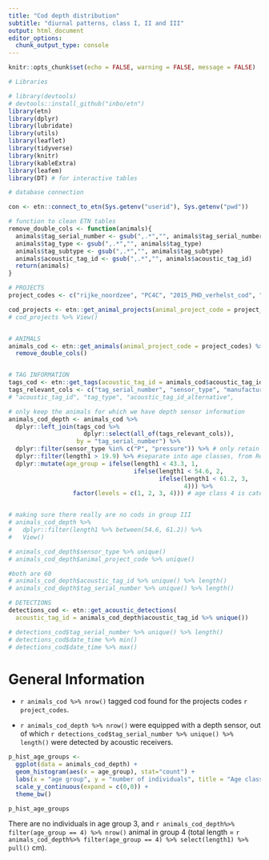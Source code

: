 ```yaml
---
title: "Cod depth distribution"
subtitle: "diurnal patterns, class I, II and III"
output: html_document
editor_options: 
  chunk_output_type: console
---
```



```r
knitr::opts_chunk$set(echo = FALSE, warning = FALSE, message = FALSE)

# Libraries 

# library(devtools)
# devtools::install_github("inbo/etn")
library(etn)
library(dplyr)
library(lubridate)
library(utils)
library(leaflet)
library(tidyverse)
library(knitr)
library(kableExtra)
library(leafem)
library(DT) # for interactive tables

# database connection

con <- etn::connect_to_etn(Sys.getenv("userid"), Sys.getenv("pwd"))

# function to clean ETN tables
remove_double_cols <- function(animals){
  animals$tag_serial_number <- gsub(",.*","", animals$tag_serial_number)
  animals$tag_type <- gsub(",.*","", animals$tag_type)
  animals$tag_subtype <- gsub(",.*","", animals$tag_subtype)
  animals$acoustic_tag_id <- gsub(",.*","", animals$acoustic_tag_id)
  return(animals)
}

```

```r

# PROJECTS
project_codes <- c("rijke_noordzee", "PC4C", "2015_PHD_verhelst_cod", "2010_PHD_Reubens", "codnoise")

cod_projects <- etn::get_animal_projects(animal_project_code = project_codes)
# cod_projects %>% View()


# ANIMALS
animals_cod <- etn::get_animals(animal_project_code = project_codes) %>%
  remove_double_cols()


# TAG INFORMATION
tags_cod <- etn::get_tags(acoustic_tag_id = animals_cod$acoustic_tag_id)
tags_relevant_cols <- c("tag_serial_number", "sensor_type", "manufacturer", "model", "frequency", "status", "battery_estimated_life", "activation_date", "battery_estimated_end_date", "sensor_slope", "sensor_intercept", "sensor_range", "sensor_unit", "sensor_transmit_ratio", "accelerometer_algorithm", "sensor_transmit_ratio", "owner_pi", "step1_min_delay", "step1_max_delay", "step1_duration", "step1_acceleration_duration")
# "acoustic_tag_id", "tag_type", "acoustic_tag_id_alternative",

# only keep the animals for which we have depth sensor information
animals_cod_depth <- animals_cod %>%
  dplyr::left_join(tags_cod %>% 
                     dplyr::select(all_of(tags_relevant_cols)),
                   by = "tag_serial_number") %>%
  dplyr::filter(sensor_type %in% c("P", "pressure")) %>% # only retain sensor types "P"/"pressure"
  dplyr::filter(length1 > 19.9) %>% #separate into age classes, from Reubens et al., 2013 (Mar. Env. Res.)
  dplyr::mutate(age_group = ifelse(length1 < 43.3, 1, 
                                   ifelse(length1 < 54.6, 2, 
                                          ifelse(length1 < 61.2, 3,
                                                 4))) %>%
                  factor(levels = c(1, 2, 3, 4))) # age class 4 is categorized as all cod longer than 61.2 cm


# making sure there really are no cods in group III
# animals_cod_depth %>% 
#   dplyr::filter(length1 %>% between(54.6, 61.2)) %>% 
#   View()

# animals_cod_depth$sensor_type %>% unique()
# animals_cod_depth$animal_project_code %>% unique()

#both are 60
# animals_cod_depth$acoustic_tag_id %>% unique() %>% length() 
# animals_cod_depth$tag_serial_number %>% unique() %>% length()

# DETECTIONS
detections_cod <- etn::get_acoustic_detections(
  acoustic_tag_id = animals_cod_depth$acoustic_tag_id %>% unique())

# detections_cod$tag_serial_number %>% unique() %>% length()
# detections_cod$date_time %>% min()
# detections_cod$date_time %>% max()

```

# General Information

* `r animals_cod %>% nrow()` tagged cod found for the projects codes `r project_codes`.

* `r animals_cod_depth %>% nrow()` were equipped with a depth sensor, out of which `r detections_cod$tag_serial_number %>% unique() %>% length()` were detected by acoustic receivers.

<!-- * `r animals_cod$acoustic_tag_id %>% unique() %>% length()` unique acoustic tag ids are in the cod data, and no NAs. To me that looks like some acoustic tag ids are double, just fyi. -->

```r
p_hist_age_groups <- 
  ggplot(data = animals_cod_depth) +
  geom_histogram(aes(x = age_group), stat="count") + 
  labs(x = "age group", y = "number of individuals", title = "Age class distribution") +
  scale_y_continuous(expand = c(0,0)) +
  theme_bw()

p_hist_age_groups
```
There are no individuals in age group 3, and `r animals_cod_depth%>% filter(age_group == 4) %>% nrow()` animal in group 4 (total length = `r animals_cod_depth%>% filter(age_group == 4) %>% select(length1) %>% pull()` cm).
